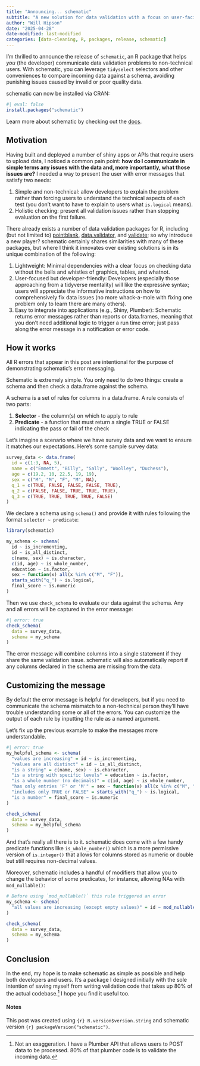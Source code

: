 ```yaml
---
title: "Announcing... schematic"
subtitle: "A new solution for data validation with a focus on user-facing messages"
author: "Will Hipson"
date: "2025-04-28"
date-modified: last-modified
categories: [data-cleaning, R, packages, release, schematic]
---
```


I'm thrilled to announce the release of `schematic`, an R package that helps *you* (the developer) communicate data validation problems to non-technical users. With schematic, you can leverage `tidyselect` selectors and other conveniences to compare incoming data against a schema, avoiding punishing issues caused by invalid or poor quality data.

schematic can now be installed via CRAN:

```r
#| eval: false
install.packages("schematic")
```

Learn more about schematic by checking out the [docs](https://whipson.github.io/schematic/).

## Motivation

Having built and deployed a number of shiny apps or APIs that require users to upload data, I noticed a common pain point: **how do I communicate in simple terms any issues with the data and, more importantly, what those issues are?** I needed a way to present the user with error messages that satisfy two needs:

1.  Simple and non-technical: allow developers to explain the problem rather than forcing users to understand the technical aspects of each test (you don't want to have to explain to users what `is.logical` means).
2.  Holistic checking: present all validation issues rather than stopping evaluation on the first failure.

There already exists a number of data validation packages for R, including (but not limited to) [pointblank](https://rstudio.github.io/pointblank/), [data.validator](http://appsilon.github.io/data.validator/), and [validate](https://github.com/data-cleaning/validate?tab=readme-ov-file); so why introduce a new player? schematic certainly shares similarities with many of these packages, but where I think it innovates over existing solutions is in its unique combination of the following:

1.  Lightweight: Minimal dependencies with a clear focus on checking data without the bells and whistles of graphics, tables, and whatnot.
2.  User-focused but developer-friendly: Developers (especially those approaching from a tidyverse mentality) will like the expressive syntax; users will appreciate the informative instructions on how to comprehensively fix data issues (no more whack-a-mole with fixing one problem only to learn there are many others).
3.  Easy to integrate into applications (e.g., Shiny, Plumber): Schematic returns error messages rather than reports or data.frames, meaning that you don't need additional logic to trigger a run time error; just pass along the error message in a notification or error code.

## How it works

::: callout-warning
All R errors that appear in this post are intentional for the purpose of demonstrating schematic's error messaging.
:::

Schematic is extremely simple. You only need to do two things: create a schema and then check a data.frame against the schema.

A schema is a set of rules for columns in a data.frame. A rule consists of two parts:

1.  **Selector** - the column(s) on which to apply to rule
2.  **Predicate** - a function that must return a single TRUE or FALSE indicating the pass or fail of the check

Let's imagine a scenario where we have survey data and we want to ensure it matches our expectations. Here's some sample survey data:

```r
survey_data <- data.frame(
  id = c(1:3, NA, 5),
  name = c("Emmett", "Billy", "Sally", "Woolley", "Duchess"),
  age = c(19.2, 10, 22.5, 19, 19),
  sex = c("M", "M", "F", "M", NA),
  q_1 = c(TRUE, FALSE, FALSE, FALSE, TRUE),
  q_2 = c(FALSE, FALSE, TRUE, TRUE, TRUE),
  q_3 = c(TRUE, TRUE, TRUE, TRUE, FALSE)
)
```

We declare a schema using `schema()` and provide it with rules following the format `selector ~ predicate`:

```r
library(schematic)

my_schema <- schema(
  id ~ is_incrementing,
  id ~ is_all_distinct,
  c(name, sex) ~ is.character,
  c(id, age) ~ is_whole_number,
  education ~ is.factor,
  sex ~ function(x) all(x %in% c("M", "F")),
  starts_with("q_") ~ is.logical,
  final_score ~ is.numeric
)
```

Then we use `check_schema` to evaluate our data against the schema. Any and all errors will be captured in the error message:

```r
#| error: true
check_schema(
  data = survey_data,
  schema = my_schema
)
```

The error message will combine columns into a single statement if they share the same validation issue. schematic will also automatically report if any columns declared in the schema are missing from the data.

## Customizing the message

By default the error message is helpful for developers, but if you need to communicate the schema mismatch to a non-technical person they'll have trouble understanding some or all of the errors. You can customize the output of each rule by inputting the rule as a named argument.

Let's fix up the previous example to make the messages more understandable.

```r
#| error: true
my_helpful_schema <- schema(
  "values are increasing" = id ~ is_incrementing,
  "values are all distinct" = id ~ is_all_distinct,
  "is a string" = c(name, sex) ~ is.character,
  "is a string with specific levels" = education ~ is.factor,
  "is a whole number (no decimals)" = c(id, age) ~ is_whole_number,
  "has only entries 'F' or 'M'" = sex ~ function(x) all(x %in% c("M", "F")),
  "includes only TRUE or FALSE" = starts_with("q_") ~ is.logical,
  "is a number" = final_score ~ is.numeric
)

check_schema(
  data = survey_data,
  schema = my_helpful_schema
)
```

And that's really all there is to it. schematic does come with a few handy predicate functions like `is_whole_number()` which is a more permissive version of `is.integer()` that allows for columns stored as numeric or double but still requires non-decimal values.

Moreover, schematic includes a handful of modifiers that allow you to change the behavior of some predicates, for instance, allowing NAs with `mod_nullable()`:

```r
# Before using `mod_nullable()` this rule triggered an error
my_schema <- schema(
  "all values are increasing (except empty values)" = id ~ mod_nullable(is_incrementing)
)

check_schema(
  data = survey_data,
  schema = my_schema
)
```

## Conclusion

In the end, my hope is to make schematic as simple as possible and help both developers and users. It's a package I designed initially with the sole intention of saving myself from writing validation code that takes up 80% of the actual codebase.[^1] I hope you find it useful too.

[^1]: Not an exaggeration. I have a Plumber API that allows users to POST data to be processed. 80% of that plumber code is to validate the incoming data.

#### Notes

This post was created using `{r} R.version$version.string` and schematic version `{r} packageVersion("schematic")`.
